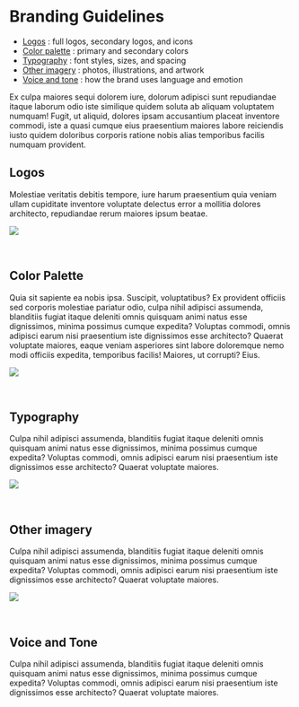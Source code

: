 
<Meta title='Design Guidelines/Branding' />

# Branding Guidelines

- [Logos](#logos) : full logos, secondary logos, and icons
- [Color palette](#color) : primary and secondary colors
- [Typography](#type) : font styles, sizes, and spacing
- [Other imagery](#imagery) : photos, illustrations, and artwork
- [Voice and tone](#voice) : how the brand uses language and emotion

Ex culpa maiores sequi dolorem iure, dolorum adipisci sunt repudiandae itaque laborum odio iste similique quidem soluta ab aliquam voluptatem numquam! Fugit, ut aliquid, dolores ipsam accusantium placeat inventore commodi, iste a quasi cumque eius praesentium maiores labore reiciendis iusto quidem doloribus corporis ratione nobis alias temporibus facilis numquam provident.

## <a id="logos"></a>Logos

Molestiae veritatis debitis tempore, iure harum praesentium quia veniam ullam cupiditate inventore voluptate delectus error a mollitia dolores architecto, repudiandae rerum maiores ipsum beatae.

<img src={LogosImage} />

<p>&nbsp;</p>

## <a id="color"></a>Color Palette

Quia sit sapiente ea nobis ipsa. Suscipit, voluptatibus? Ex provident officiis sed corporis molestiae pariatur odio, culpa nihil adipisci assumenda, blanditiis fugiat itaque deleniti omnis quisquam animi natus esse dignissimos, minima possimus cumque expedita? Voluptas commodi, omnis adipisci earum nisi praesentium iste dignissimos esse architecto? Quaerat voluptate maiores, eaque veniam asperiores sint labore doloremque nemo modi officiis expedita, temporibus facilis! Maiores, ut corrupti? Eius.

<img src={ColorsImage} />

<p>&nbsp;</p>

## <a id="type"></a>Typography

Culpa nihil adipisci assumenda, blanditiis fugiat itaque deleniti omnis quisquam animi natus esse dignissimos, minima possimus cumque expedita? Voluptas commodi, omnis adipisci earum nisi praesentium iste dignissimos esse architecto? Quaerat voluptate maiores.

<img src={TypeImage} />

<p>&nbsp;</p>

## <a id="imagery"></a>Other imagery

Culpa nihil adipisci assumenda, blanditiis fugiat itaque deleniti omnis quisquam animi natus esse dignissimos, minima possimus cumque expedita? Voluptas commodi, omnis adipisci earum nisi praesentium iste dignissimos esse architecto? Quaerat voluptate maiores.

<img src={ImageryImage} />

<p>&nbsp;</p>

## <a id='voice'></a>Voice and Tone

Culpa nihil adipisci assumenda, blanditiis fugiat itaque deleniti omnis quisquam animi natus esse dignissimos, minima possimus cumque expedita? Voluptas commodi, omnis adipisci earum nisi praesentium iste dignissimos esse architecto? Quaerat voluptate maiores.
